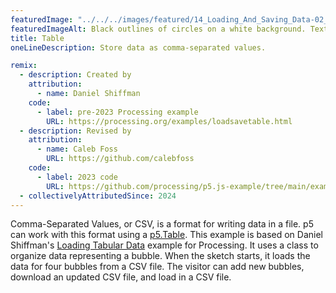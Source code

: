 ```yaml
---
featuredImage: "../../../images/featured/14_Loading_And_Saving_Data-02_Table-thumbnail.png"
featuredImageAlt: Black outlines of circles on a white background. Text below the circles reads "Click and drag to add bubbles."
title: Table
oneLineDescription: Store data as comma-separated values.

remix:
  - description: Created by
    attribution:
      - name: Daniel Shiffman
    code:
      - label: pre-2023 Processing example
        URL: https://processing.org/examples/loadsavetable.html
  - description: Revised by
    attribution:
      - name: Caleb Foss
        URL: https://github.com/calebfoss
    code:
      - label: 2023 code
        URL: https://github.com/processing/p5.js-example/tree/main/examples/14_Loading_And_Saving_Data/01_JSON
  - collectivelyAttributedSince: 2024
---
```


Comma-Separated Values, or CSV, is a format for writing
data in a file. p5 can work with this format using a
<a href="https://p5js.org/reference/p5/p5.Table" target="_blank">p5.Table</a>.
This example is based on Daniel Shiffman's
<a href="https://processing.org/examples/loadsavetable.html" target="_blank">Loading Tabular Data</a>
example for Processing. It uses a class to organize data representing
a bubble. When the sketch starts, it loads the data for four bubbles
from a CSV file. The visitor can add new bubbles, download an updated
CSV file, and load in a CSV file.

